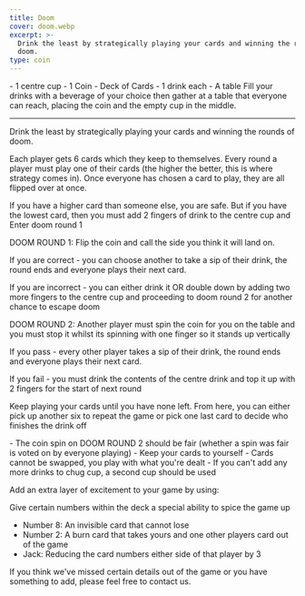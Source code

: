 ```yaml
---
title: Doom
cover: doom.webp
excerpt: >-
  Drink the least by strategically playing your cards and winning the rounds of
  doom.
type: coin
---
```


<GameHero
  cover="/BeerGoggleGames/images/doom.webp"
  alt="Doom"
/>

<GameSection title="Equipment" icon="/BeerGoggleGames/images/liquor.webp">
-   1 centre cup
-   1 Coin
-   Deck of Cards
-   1 drink each
-   A table
</GameSection>

<GameSection title="Setup" icon="/BeerGoggleGames/images/settings.webp">
Fill your drinks with a beverage of your choice then gather at a table that everyone can reach, placing the coin and the empty cup in the middle.

* * *
</GameSection>

<GameSection title="Aim of the Game" icon="/BeerGoggleGames/images/target.webp">
<p>Drink the least by strategically playing your cards and winning the rounds of doom.</p>
</GameSection>

<GameSection title="How to Play" icon="/BeerGoggleGames/images/question.webp">
Each player gets 6 cards which they keep to themselves. Every round a player must play one of their cards (the higher the better, this is where strategy comes in). Once everyone has chosen a card to play, they are all flipped over at once.

If you have a higher card than someone else, you are safe. But if you have the lowest card, then you must add 2 fingers of drink to the centre cup and Enter doom round 1

DOOM ROUND 1: Flip the coin and call the side you think it will land on.

If you are correct - you can choose another to take a sip of their drink, the round ends and everyone plays their next card.

If you are incorrect - you can either drink it OR double down by adding two more fingers to the centre cup and proceeding to doom round 2 for another chance to escape doom

DOOM ROUND 2: Another player must spin the coin for you on the table and you must stop it whilst its spinning with one finger so it stands up vertically

If you pass - every other player takes a sip of their drink, the round ends and everyone plays their next card.

If you fail - you must drink the contents of the centre drink and top it up with 2 fingers for the start of next round

Keep playing your cards until you have none left. From here, you can either pick up another six to repeat the game or pick one last card to decide who finishes the drink off
</GameSection>

<GameSection title="Rules" icon="/BeerGoggleGames/images/rules.webp">
-   The coin spin on DOOM ROUND 2 should be fair (whether a spin was fair is voted on by everyone playing)
-   Keep your cards to yourself
-   Cards cannot be swapped, you play with what you're dealt
-   If you can't add any more drinks to chug cup, a second cup should be used
</GameSection>

<GameSection title="Special Edition" icon="/BeerGoggleGames/images/special.webp">
<p>Add an extra layer of excitement to your game by using:</p>
</GameSection>

<GameSection title="**Magic cards**" icon="/BeerGoggleGames/images/question.webp">
Give certain numbers within the deck a special ability to spice the game up

-   Number 8: An invisible card that cannot lose
-   Number 2: A burn card that takes yours and one other players card out of the game
-   Jack: Reducing the card numbers either side of that player by 3
</GameSection>

<ShareButtons title="Doom" />

<FeedbackCard>
<p>If you think we've missed certain details out of the game or you have something to add, please feel free to contact us.</p>
</FeedbackCard>
